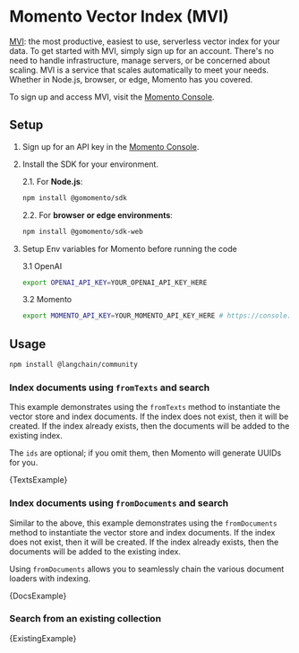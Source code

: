 # Momento Vector Index (MVI)

[MVI](https://gomomento.com): the most productive, easiest to use, serverless vector index for your data. To get started with MVI, simply sign up for an account. There's no need to handle infrastructure, manage servers, or be concerned about scaling. MVI is a service that scales automatically to meet your needs. Whether in Node.js, browser, or edge, Momento has you covered.

To sign up and access MVI, visit the [Momento Console](https://console.gomomento.com).

## Setup

1. Sign up for an API key in the [Momento Console](https://console.gomomento.com/).
2. Install the SDK for your environment.

   2.1. For **Node.js**:

   ```bash npm2yarn
   npm install @gomomento/sdk
   ```

   2.2. For **browser or edge environments**:

   ```bash npm2yarn
   npm install @gomomento/sdk-web
   ```

3. Setup Env variables for Momento before running the code

   3.1 OpenAI

   ```bash
   export OPENAI_API_KEY=YOUR_OPENAI_API_KEY_HERE
   ```

   3.2 Momento

   ```bash
   export MOMENTO_API_KEY=YOUR_MOMENTO_API_KEY_HERE # https://console.gomomento.com
   ```


## Usage


<IntegrationInstallTooltip></IntegrationInstallTooltip>

```bash npm2yarn
npm install @langchain/community
```

### Index documents using `fromTexts` and search

This example demonstrates using the `fromTexts` method to instantiate the vector store and index documents.
If the index does not exist, then it will be created. If the index already exists, then the documents will be
added to the existing index.

The `ids` are optional; if you omit them, then Momento will generate UUIDs for you.


<CodeBlock language="typescript">{TextsExample}</CodeBlock>

### Index documents using `fromDocuments` and search

Similar to the above, this example demonstrates using the `fromDocuments` method to instantiate the vector store and index documents.
If the index does not exist, then it will be created. If the index already exists, then the documents will be
added to the existing index.

Using `fromDocuments` allows you to seamlessly chain the various document loaders with indexing.


<CodeBlock language="typescript">{DocsExample}</CodeBlock>

### Search from an existing collection


<CodeBlock language="typescript">{ExistingExample}</CodeBlock>
